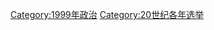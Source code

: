 {{Cat topic in year| topic=选举| year=1999}}
{{Commonscat|Elections in 1999}}

[[Category:1999年政治|Category:1999年政治]]
[[Category:20世纪各年选举|Category:20世纪各年选举]]